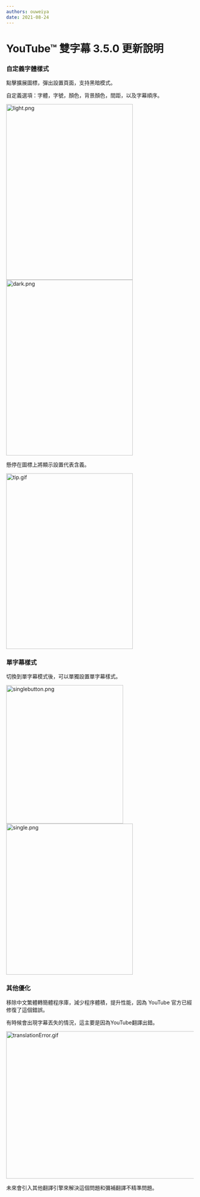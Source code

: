 ```yaml
---
authors: ouweiya
date: 2021-08-24
---
```



# YouTube™ 雙字幕 3.5.0 更新說明

### 自定義字體樣式

點擊擴展圖標，彈出設置頁面，支持黑暗模式。

自定義選項：字體，字號，顏色，背景顏色，間距，以及字幕順序。

<img src={light} alt="light.png" width="340" height="472" />
<img src={dark} alt="dark.png" width="340" height="472" />

<Tip>懸停在圖標上將顯示設置代表含義。</Tip>

<img src={tip} alt="tip.gif" width="340" height="472" />

### 單字幕樣式

切換到單字幕模式後，可以單獨設置單字幕樣式。

<img src={singlebutton} alt="singlebutton.png" width="314" height="372" />
<img src={single} alt="single.png" width="340" height="406" />

### 其他優化

移除中文繁體轉簡體程序庫，減少程序體積，提升性能，因為 YouTube 官方已經修復了這個錯誤。

<Tip>有時候會出現字幕丟失的情況，這主要是因為YouTube翻譯出錯。</Tip>

<img src={translationError} alt="translationError.gif" width="700" height="396" />

未來會引入其他翻譯引擎來解決這個問題和彌補翻譯不精準問題。

<WebStore />